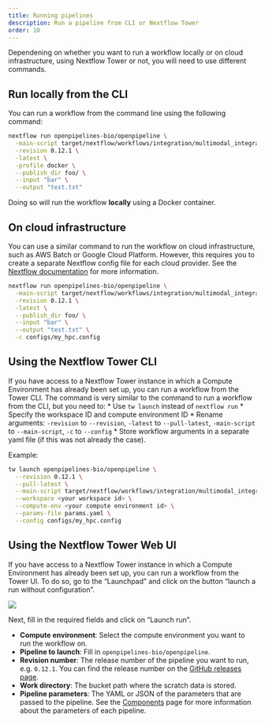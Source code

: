 ```yaml
---
title: Running pipelines
description: Run a pipeline from CLI or Nextflow Tower
order: 10
---
```


Dependening on whether you want to run a workflow locally or on cloud infrastructure, using Nextflow Tower or not, you will need to use different commands.

## Run locally from the CLI

You can run a workflow from the command line using the following command:

```bash
nextflow run openpipelines-bio/openpipeline \
  -main-script target/nextflow/workflows/integration/multimodal_integration/main.nf \
  -revision 0.12.1 \
  -latest \
  -profile docker \
  --publish_dir foo/ \
  --input "bar" \
  --output "test.txt"
```

Doing so will run the workflow **locally** using a Docker container.

## On cloud infrastructure

You can use a similar command to run the workflow on cloud infrastructure, such as AWS Batch or Google Cloud Platform. However, this requires you to create a separate Nextflow config file for each cloud provider. See the [Nextflow documentation](https://www.nextflow.io/docs/latest/executor.html) for more information.

```bash
nextflow run openpipelines-bio/openpipeline \
  -main-script target/nextflow/workflows/integration/multimodal_integration/main.nf \
  -revision 0.12.1 \
  -latest \
  --publish_dir foo/ \
  --input "bar" \
  --output "test.txt" \
  -c configs/my_hpc.config
```

## Using the Nextflow Tower CLI

If you have access to a Nextflow Tower instance in which a Compute Environment has already been set up, you can run a workflow from the Tower CLI. The command is very similar to the command to run a workflow from the CLI, but you need to:
  * Use `tw launch` instead of `nextflow run`
  * Specify the workspace ID and compute environment ID
  * Rename arguments: `-revision` to `--revision`, `-latest` to `--pull-latest`, `-main-script` to `--main-script`, `-c` to `--config`
  * Store workflow arguments in a separate yaml file (if this was not already the case).

Example:

```bash
tw launch openpipelines-bio/openpipeline \
  --revision 0.12.1 \
  --pull-latest \
  --main-script target/nextflow/workflows/integration/multimodal_integration/main.nf \
  --workspace <your workspace id> \
  --compute-env <your compute environment id> \
  --params-file params.yaml \
  --config configs/my_hpc.config
```

## Using the Nextflow Tower Web UI

If you have access to a Nextflow Tower instance in which a Compute Environment has already been set up, you can run a workflow from the Tower UI. To do so, go to the "Launchpad" and click on the button "launch a run without configuration".

![](./images/launchpad.png)

Next, fill in the required fields and click on "Launch run".

* **Compute environment**: Select the compute environment you want to run the workflow on.
* **Pipeline to launch**: Fill in `openpipelines-bio/openpipeline`.
* **Revision number**: The release number of the pipeline you want to run, e.g. `0.12.1`. You can find the release number on the [GitHub releases page](https://github.com/openpipelines-bio/openpipeline/releases).
* **Work directory**: The bucket path where the scratch data is stored.
* **Pipeline parameters**: The YAML or JSON of the parameters that are passed to the pipeline. See the [Components](../components/) page for more information about the parameters of each pipeline.
